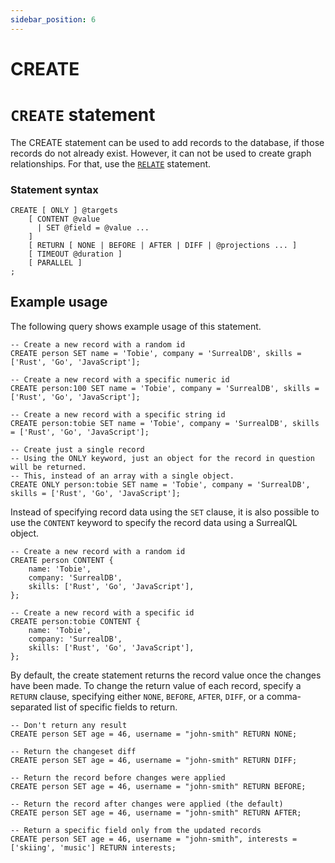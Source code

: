 ```yaml
---
sidebar_position: 6
---
```


# CREATE

# `CREATE` statement

The CREATE statement can be used to add records to the database, if those records do not already exist. However, it can not be used to create graph relationships. For that, use the [`RELATE`](/docs/nightly/surrealql/statements/relate) statement.

### Statement syntax

```surql title="SurrealQL Syntax"
CREATE [ ONLY ] @targets
	[ CONTENT @value
	  | SET @field = @value ...
	]
	[ RETURN [ NONE | BEFORE | AFTER | DIFF | @projections ... ]
	[ TIMEOUT @duration ]
	[ PARALLEL ]
;
```

## Example usage

The following query shows example usage of this statement.

```surql
-- Create a new record with a random id
CREATE person SET name = 'Tobie', company = 'SurrealDB', skills = ['Rust', 'Go', 'JavaScript'];

-- Create a new record with a specific numeric id
CREATE person:100 SET name = 'Tobie', company = 'SurrealDB', skills = ['Rust', 'Go', 'JavaScript'];

-- Create a new record with a specific string id
CREATE person:tobie SET name = 'Tobie', company = 'SurrealDB', skills = ['Rust', 'Go', 'JavaScript'];

-- Create just a single record
-- Using the ONLY keyword, just an object for the record in question will be returned.
-- This, instead of an array with a single object.
CREATE ONLY person:tobie SET name = 'Tobie', company = 'SurrealDB', skills = ['Rust', 'Go', 'JavaScript'];
```

Instead of specifying record data using the `SET` clause, it is also possible to use the `CONTENT` keyword to specify the record data using a SurrealQL object.

```surql
-- Create a new record with a random id
CREATE person CONTENT {
	name: 'Tobie',
	company: 'SurrealDB',
	skills: ['Rust', 'Go', 'JavaScript'],
};

-- Create a new record with a specific id
CREATE person:tobie CONTENT {
	name: 'Tobie',
	company: 'SurrealDB',
	skills: ['Rust', 'Go', 'JavaScript'],
};
```
By default, the create statement returns the record value once the changes have been made. To change the return value of each record, specify a `RETURN` clause, specifying either `NONE`, `BEFORE`, `AFTER`, `DIFF`, or a comma-separated list of specific fields to return.

```surql
-- Don't return any result
CREATE person SET age = 46, username = "john-smith" RETURN NONE;

-- Return the changeset diff
CREATE person SET age = 46, username = "john-smith" RETURN DIFF;

-- Return the record before changes were applied
CREATE person SET age = 46, username = "john-smith" RETURN BEFORE;

-- Return the record after changes were applied (the default)
CREATE person SET age = 46, username = "john-smith" RETURN AFTER;

-- Return a specific field only from the updated records
CREATE person SET age = 46, username = "john-smith", interests = ['skiing', 'music'] RETURN interests;
```
